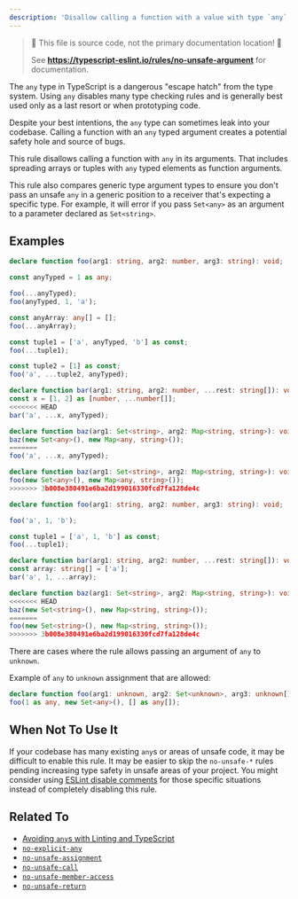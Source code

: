 ```yaml
---
description: 'Disallow calling a function with a value with type `any`.'
---
```



> 🛑 This file is source code, not the primary documentation location! 🛑
>
> See **https://typescript-eslint.io/rules/no-unsafe-argument** for documentation.

The `any` type in TypeScript is a dangerous "escape hatch" from the type system.
Using `any` disables many type checking rules and is generally best used only as a last resort or when prototyping code.

Despite your best intentions, the `any` type can sometimes leak into your codebase.
Calling a function with an `any` typed argument creates a potential safety hole and source of bugs.

This rule disallows calling a function with `any` in its arguments.
That includes spreading arrays or tuples with `any` typed elements as function arguments.

This rule also compares generic type argument types to ensure you don't pass an unsafe `any` in a generic position to a receiver that's expecting a specific type.
For example, it will error if you pass `Set<any>` as an argument to a parameter declared as `Set<string>`.

## Examples

<Tabs>
<TabItem value="❌ Incorrect">

```ts
declare function foo(arg1: string, arg2: number, arg3: string): void;

const anyTyped = 1 as any;

foo(...anyTyped);
foo(anyTyped, 1, 'a');

const anyArray: any[] = [];
foo(...anyArray);

const tuple1 = ['a', anyTyped, 'b'] as const;
foo(...tuple1);

const tuple2 = [1] as const;
foo('a', ...tuple2, anyTyped);

declare function bar(arg1: string, arg2: number, ...rest: string[]): void;
const x = [1, 2] as [number, ...number[]];
<<<<<<< HEAD
bar('a', ...x, anyTyped);

declare function baz(arg1: Set<string>, arg2: Map<string, string>): void;
baz(new Set<any>(), new Map<any, string>());
=======
foo('a', ...x, anyTyped);

declare function baz(arg1: Set<string>, arg2: Map<string, string>): void;
foo(new Set<any>(), new Map<any, string>());
>>>>>>> 3b008e380491e6ba2d199016330fcd7fa128de4c
```

</TabItem>
<TabItem value="✅ Correct">

```ts
declare function foo(arg1: string, arg2: number, arg3: string): void;

foo('a', 1, 'b');

const tuple1 = ['a', 1, 'b'] as const;
foo(...tuple1);

declare function bar(arg1: string, arg2: number, ...rest: string[]): void;
const array: string[] = ['a'];
bar('a', 1, ...array);

declare function baz(arg1: Set<string>, arg2: Map<string, string>): void;
<<<<<<< HEAD
baz(new Set<string>(), new Map<string, string>());
=======
foo(new Set<string>(), new Map<string, string>());
>>>>>>> 3b008e380491e6ba2d199016330fcd7fa128de4c
```

</TabItem>
</Tabs>

There are cases where the rule allows passing an argument of `any` to `unknown`.

Example of `any` to `unknown` assignment that are allowed:

```ts showPlaygroundButton
declare function foo(arg1: unknown, arg2: Set<unknown>, arg3: unknown[]): void;
foo(1 as any, new Set<any>(), [] as any[]);
```

## When Not To Use It

If your codebase has many existing `any`s or areas of unsafe code, it may be difficult to enable this rule.
It may be easier to skip the `no-unsafe-*` rules pending increasing type safety in unsafe areas of your project.
You might consider using [ESLint disable comments](https://eslint.org/docs/latest/use/configure/rules#using-configuration-comments-1) for those specific situations instead of completely disabling this rule.

## Related To

- [Avoiding `any`s with Linting and TypeScript](/blog/avoiding-anys)
- [`no-explicit-any`](./no-explicit-any.mdx)
- [`no-unsafe-assignment`](./no-unsafe-assignment.mdx)
- [`no-unsafe-call`](./no-unsafe-call.mdx)
- [`no-unsafe-member-access`](./no-unsafe-member-access.mdx)
- [`no-unsafe-return`](./no-unsafe-return.mdx)
